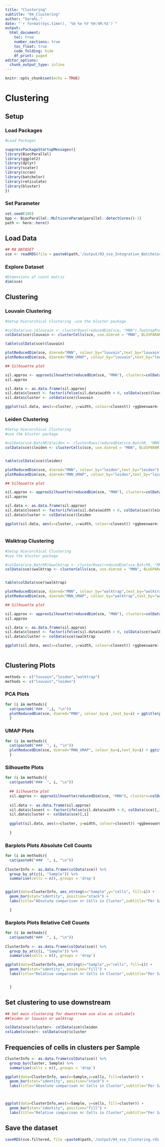 ```yaml
---
title: "Clustering"
subtitle: "04_Clustering"
author: "SarahL."
date: "`r format(Sys.time(), '%b %e %Y %H:%M:%S')`"
output: 
  html_document:
    toc: true
    number_sections: true   
    toc_float: true
    code_folding: hide
    df_print: paged
editor_options:
  chunk_output_type: inline
---
```


```r
knitr::opts_chunk$set(echo = TRUE)
```


# Clustering

## Setup

### Load Packages

```r
#Load Packages

suppressPackageStartupMessages({
library(BiocParallel)
library(ggplot2)
library(dplyr)
library(scater)
library(scran)
library(batchelor)
library(reticulate)
library(bluster)
})

```

### Set Parameter

```r
set.seed(100)
bpp <- BiocParallel::MulticoreParam(parallel::detectCores()-1)
path <- here::here()
```


## Load Data

```r
## RA DATASET
sce <- readRDS(file = paste0(path,'/output/03_sce_Integration_Batchelor.rds'))

```


### Explore Dataset

```r
#Dimensions of count matrix
dim(sce)
```

## Clustering

### Louvain Clustering

```r
#Setup Hierarchical Clustering -use the bluster package

#colData(sce.)$louvain <- clusterRows(reducedDim(sce, "MNN"),TwoStepParam(KmeansParam(centers=1000), NNGraphParam(k=5,cluster.fun="louvain")))
colData(sce)$louvain <- clusterCells(sce, use.dimred = "MNN", BLUSPARAM = SNNGraphParam(k=15,cluster.fun="louvain",BPPARAM =bpp))

table(colData(sce)$louvain)


```


```r
plotReducedDim(sce, dimred="MNN", colour_by="louvain",text_by="louvain") + ggtitle("UMAP with louvain clusters")
plotReducedDim(sce, dimred="MNN_UMAP", colour_by="louvain",text_by="louvain") + ggtitle("UMAP with louvain clusters")
```

```r
## Silhouette plot

sil.approx <- approxSilhouette(reducedDim(sce, "MNN"), clusters=colData(sce)$louvain)
sil.approx

sil.data <- as.data.frame(sil.approx)
sil.data$closest <- factor(ifelse(sil.data$width > 0, colData(sce)$louvain, sil.data$other))
sil.data$cluster <- colData(sce)$louvain

ggplot(sil.data, aes(x=cluster, y=width, colour=closest)) +ggbeeswarm::geom_quasirandom(method="smiley")+ggtitle("Silhouette plot Louvain Clustering")+theme_bw()


```

### Leiden Clustering

```r
#Setup Hierarchical Clustering
#use the bluster package

#colData(sce.BatchR)$leiden <- clusterRows(reducedDim(sce.BatchR, "MNN"),TwoStepParam(KmeansParam(centers=100), NNGraphParam(k=5,cluster.fun="leiden")))
colData(sce)$leiden <- clusterCells(sce, use.dimred = "MNN", BLUSPARAM = SNNGraphParam(k=40,cluster.fun="leiden",BPPARAM =bpp))


table(colData(sce)$leiden)


```

```r
plotReducedDim(sce, dimred="MNN", colour_by="leiden",text_by="leiden") + ggtitle("UMAP with leiden clusters")
plotReducedDim(sce, dimred="MNN_UMAP", colour_by="leiden",text_by="leiden") + ggtitle("UMAP with leiden clusters")
```

```r
## Silhouette plot

sil.approx <- approxSilhouette(reducedDim(sce, "MNN"), clusters=colData(sce)$leiden)
sil.approx

sil.data <- as.data.frame(sil.approx)
sil.data$closest <- factor(ifelse(sil.data$width > 0, colData(sce)$leiden, sil.data$other))
sil.data$cluster <- colData(sce)$leiden

ggplot(sil.data, aes(x=cluster, y=width, colour=closest)) +ggbeeswarm::geom_quasirandom(method="smiley")+ggtitle("Silhouette plot leiden Clustering")+theme_bw()
  

```

### Walktrap Clustering

```r
#Setup Hierarchical Clustering
#use the bluster package

#colData(sce.BatchR)$walktrap <- clusterRows(reducedDim(sce.BatchR, "MNN"),TwoStepParam(KmeansParam(centers=100), NNGraphParam(k=2,cluster.fun="walktrap")))
colData(sce)$walktrap <- clusterCells(sce, use.dimred = "MNN", BLUSPARAM = SNNGraphParam(k=20,cluster.fun="walktrap", BPPARAM=bpp))


table(colData(sce)$walktrap)


```

```r
plotReducedDim(sce, dimred="MNN", colour_by="walktrap",text_by="walktrap") + ggtitle("PCA with walktrap clusters")
plotReducedDim(sce, dimred="MNN_UMAP", colour_by="walktrap",text_by="walktrap") + ggtitle("UMAP with walktrap clusters")
```

```r
## Silhouette plot

sil.approx <- approxSilhouette(reducedDim(sce, "MNN"), clusters=colData(sce)$walktrap)
sil.approx

sil.data <- as.data.frame(sil.approx)
sil.data$closest <- factor(ifelse(sil.data$width > 0, colData(sce)$walktrap, sil.data$other))
sil.data$cluster <- colData(sce)$walktrap

ggplot(sil.data, aes(x=cluster, y=width, colour=closest)) +ggbeeswarm::geom_quasirandom(method="smiley")+ggtitle("Silhouette plot leiden Clustering")+theme_bw()
  

```


## Clustering Plots

```r
methods <- c("louvain","leiden","walktrap")
methods <- c("louvain","leiden")
```

### PCA Plots   {.tabset}

```r
for (i in methods){
  cat(paste0("###  ",i, "\n"))
  plotReducedDim(sce, dimred="MNN", colour_by=i ,text_by=i) + ggtitle(paste0("PCA with ",i," clusters"))
  }
```

### UMAP Plots   {.tabset}

```r
for (i in methods){
  cat(paste0("###  ", i, "\n"))
  plotReducedDim(sce, dimred="MNN_UMAP", colour_by=i,text_by=i) + ggtitle(paste0("UMAP with ",i," clusters"))
  }
```

### Silhouette Plots   {.tabset}

```r
for (i in methods){
  cat(paste0("###  ", i, "\n"))
  
  ## Silhouette plot
  sil.approx <- approxSilhouette(reducedDim(sce, "MNN"), clusters=colData(sce)[,i])
  
  sil.data <- as.data.frame(sil.approx)
  sil.data$closest <- factor(ifelse(sil.data$width > 0, colData(sce)[,i], sil.data$other))
  sil.data$cluster <- colData(sce)[,i]
  
  ggplot(sil.data, aes(x=cluster, y=width, colour=closest)) +ggbeeswarm::geom_quasirandom(method="smiley")+ggtitle(paste0("Silhouette plot ",i," Clustering"))+theme_bw()
  
  }
```

### Barplots Plots Absolute Cell Counts   {.tabset}

```r
for (i in methods){
  cat(paste0("###  ", i, "\n"))
  
ClusterInfo <- as.data.frame(colData(sce)) %>% 
  group_by_at(c(i, "Sample")) %>%
  summarise(cells = n(),.groups = 'drop') 


ggplot(data=ClusterInfo, aes_string(x="Sample",y="cells", fill=i)) +
  geom_bar(stat="identity", position="stack") +
  labs(title="Absolute comparison nr Cells in Cluster",subtitle="Per Sample",x="",y="Number of cells")

  }
```

### Barplots Plots Relative Cell Counts   {.tabset}

```r
for (i in methods){
  cat(paste0("###  ", i, "\n"))
  
ClusterInfo <- as.data.frame(colData(sce)) %>% 
  group_by_at(c(i, "Sample")) %>%
  summarise(cells = n(),.groups = 'drop') 

ggplot(data=ClusterInfo,aes_string(x="Sample",y="cells", fill=i)) +
  geom_bar(stat="identity", position="fill") +
  labs(title="Relative comparison nr Cells in Cluster",subtitle="Per Sample",x="",y="Number of cells")


  }
```

## Set clustering to use downstream

```r
## Set main clustering for downstream use also as colLabels
##leiden or louvain or walktrap

colData(sce)$cluster<- colData(sce)$leiden
colLabels(sce)<- colData(sce)$cluster

```

## Frequencies of cells in clusters per Sample

```r
ClusterInfo <- as.data.frame(colData(sce)) %>% 
  group_by(cluster, Sample) %>%
  summarise(cells = n(),.groups = 'drop') 

ggplot(data=ClusterInfo, aes(x=Sample,y=cells, fill=cluster)) +
  geom_bar(stat="identity", position="stack") +
  labs(title="Absolute comparison nr Cells in Cluster",subtitle="Per Sample",x="",y="Number of cells")



ggplot(data=ClusterInfo,aes(x=Sample, y=cells, fill=cluster)) +
  geom_bar(stat="identity", position="fill") +
  labs(title="Relative comparison nr Cells in Cluster",subtitle="Per Sample",x="",y="Number of cells")


```


## Save the dataset

```r
saveRDS(sce.filtered, file =paste0(path,'/output/04_sce_Clustering.rds'))
```
